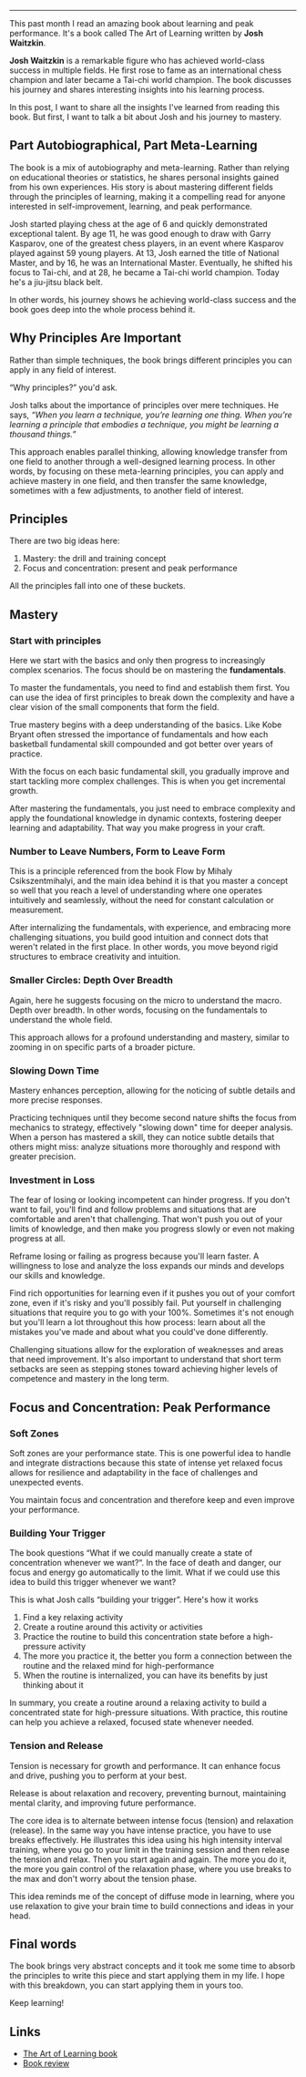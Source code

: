 ---

This past month I read an amazing book about learning and peak performance. It's a book called The Art of Learning written by **Josh Waitzkin**.

**Josh Waitzkin** is a remarkable figure who has achieved world-class success in multiple fields. He first rose to fame as an international chess champion and later became a Tai-chi world champion. The book discusses his journey and shares interesting insights into his learning process.

In this post, I want to share all the insights I've learned from reading this book. But first, I want to talk a bit about Josh and his journey to mastery.

## Part Autobiographical, Part Meta-Learning

The book is a mix of autobiography and meta-learning. Rather than relying on educational theories or statistics, he shares personal insights gained from his own experiences. His story is about mastering different fields through the principles of learning, making it a compelling read for anyone interested in self-improvement, learning, and peak performance.

Josh started playing chess at the age of 6 and quickly demonstrated exceptional talent. By age 11, he was good enough to draw with Garry Kasparov, one of the greatest chess players, in an event where Kasparov played against 59 young players. At 13, Josh earned the title of National Master, and by 16, he was an International Master. Eventually, he shifted his focus to Tai-chi, and at 28, he became a Tai-chi world champion. Today he's a jiu-jitsu black belt.

In other words, his journey shows he achieving world-class success and the book goes deep into the whole process behind it.

## Why Principles Are Important

Rather than simple techniques, the book brings different principles you can apply in any field of interest.

“Why principles?” you'd ask.

Josh talks about the importance of principles over mere techniques. He says, _“When you learn a technique, you’re learning one thing. When you’re learning a principle that embodies a technique, you might be learning a thousand things.”_

This approach enables parallel thinking, allowing knowledge transfer from one field to another through a well-designed learning process. In other words, by focusing on these meta-learning principles, you can apply and achieve mastery in one field, and then transfer the same knowledge, sometimes with a few adjustments, to another field of interest.

## Principles

There are two big ideas here:

1. Mastery: the drill and training concept
2. Focus and concentration: present and peak performance

All the principles fall into one of these buckets.

## Mastery

### Start with principles

Here we start with the basics and only then progress to increasingly complex scenarios. The focus should be on mastering the **fundamentals**.

To master the fundamentals, you need to find and establish them first. You can use the idea of first principles to break down the complexity and have a clear vision of the small components that form the field.

True mastery begins with a deep understanding of the basics. Like Kobe Bryant often stressed the importance of fundamentals and how each basketball fundamental skill compounded and got better over years of practice.

With the focus on each basic fundamental skill, you gradually improve and start tackling more complex challenges. This is when you get incremental growth.

After mastering the fundamentals, you just need to embrace complexity and apply the foundational knowledge in dynamic contexts, fostering deeper learning and adaptability. That way you make progress in your craft.

### Number to Leave Numbers, Form to Leave Form

This is a principle referenced from the book Flow by Mihaly Csikszentmihalyi, and the main idea behind it is that you master a concept so well that you reach a level of understanding where one operates intuitively and seamlessly, without the need for constant calculation or measurement.

After internalizing the fundamentals, with experience, and embracing more challenging situations, you build good intuition and connect dots that weren't related in the first place. In other words, you move beyond rigid structures to embrace creativity and intuition.

### Smaller Circles: Depth Over Breadth

Again, here he suggests focusing on the micro to understand the macro. Depth over breadth. In other words, focusing on the fundamentals to understand the whole field.

This approach allows for a profound understanding and mastery, similar to zooming in on specific parts of a broader picture.

### Slowing Down Time

Mastery enhances perception, allowing for the noticing of subtle details and more precise responses.

Practicing techniques until they become second nature shifts the focus from mechanics to strategy, effectively "slowing down" time for deeper analysis. When a person has mastered a skill, they can notice subtle details that others might miss: analyze situations more thoroughly and respond with greater precision.

### Investment in Loss

The fear of losing or looking incompetent can hinder progress. If you don't want to fail, you'll find and follow problems and situations that are comfortable and aren't that challenging. That won't push you out of your limits of knowledge, and then make you progress slowly or even not making progress at all.

Reframe losing or failing as progress because you'll learn faster. A willingness to lose and analyze the loss expands our minds and develops our skills and knowledge.

Find rich opportunities for learning even if it pushes you out of your comfort zone, even if it's risky and you'll possibly fail. Put yourself in challenging situations that require you to go with your 100%. Sometimes it's not enough but you'll learn a lot throughout this how process: learn about all the mistakes you've made and about what you could've done differently.

Challenging situations allow for the exploration of weaknesses and areas that need improvement. It's also important to understand that short term setbacks are seen as stepping stones toward achieving higher levels of competence and mastery in the long term.

## Focus and Concentration: Peak Performance

### Soft Zones

Soft zones are your performance state. This is one powerful idea to handle and integrate distractions because this state of intense yet relaxed focus allows for resilience and adaptability in the face of challenges and unexpected events.

You maintain focus and concentration and therefore keep and even improve your performance.

### Building Your Trigger

The book questions “What if we could manually create a state of concentration whenever we want?“. In the face of death and danger, our focus and energy go automatically to the limit. What if we could use this idea to build this trigger whenever we want?

This is what Josh calls “building your trigger”. Here's how it works

1. Find a key relaxing activity
2. Create a routine around this activity or activities
3. Practice the routine to build this concentration state before a high-pressure activity
4. The more you practice it, the better you form a connection between the routine and the relaxed mind for high-performance
5. When the routine is internalized, you can have its benefits by just thinking about it

In summary, you create a routine around a relaxing activity to build a concentrated state for high-pressure situations. With practice, this routine can help you achieve a relaxed, focused state whenever needed.

### **Tension and Release**

Tension is necessary for growth and performance. It can enhance focus and drive, pushing you to perform at your best.

Release is about relaxation and recovery, preventing burnout, maintaining mental clarity, and improving future performance.

The core idea is to alternate between intense focus (tension) and relaxation (release). In the same way you have intense practice, you have to use breaks effectively. He illustrates this idea using his high intensity interval training, where you go to your limit in the training session and then release the tension and relax. Then you start again and again. The more you do it, the more you gain control of the relaxation phase, where you use breaks to the max and don't worry about the tension phase.

This idea reminds me of the concept of diffuse mode in learning, where you use relaxation to give your brain time to build connections and ideas in your head.

## Final words

The book brings very abstract concepts and it took me some time to absorb the principles to write this piece and start applying them in my life. I hope with this breakdown, you can start applying them in yours too.

Keep learning!

## Links

- [The Art of Learning book](https://www.goodreads.com/book/show/857333.The_Art_of_Learning)
- [Book review](https://www.goodreads.com/review/show/5635350068)
